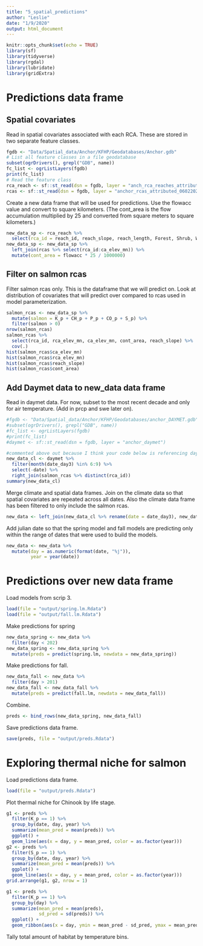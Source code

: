 ```yaml
---
title: "5_spatial_predictions"
author: "Leslie"
date: "1/9/2020"
output: html_document
---
```


```r
knitr::opts_chunk$set(echo = TRUE)
library(sf)
library(tidyverse)
library(rgdal)
library(lubridate)
library(gridExtra)
```

# Predictions data frame

## Spatial covariates

Read in spatial covariates associated with each RCA. These are stored in two separate feature classes.


```r
fgdb <- "Data/Spatial_data/Anchor/KFHP/Geodatabases/Anchor.gdb"
# List all feature classes in a file geodatabase
subset(ogrDrivers(), grepl("GDB", name))
fc_list <- ogrListLayers(fgdb)
print(fc_list)
# Read the feature class
rca_reach <- sf::st_read(dsn = fgdb, layer = "anch_rca_reaches_attributed_06022020") %>% as.data.frame
rcas <- sf::st_read(dsn = fgdb, layer = "anchor_rcas_attributed_06022020") %>% as.data.frame
```

Create a new data frame that will be used for predictions. Use the flowacc value and convert to square kilometers. (The cont_area is the flow accumulation multiplied by 25 and converted from square meters to square kilometers.)

```r
new_data_sp <- rca_reach %>% 
  select(rca_id = reach_id, reach_slope, reach_length, Forest, Shrub, Wetland, Riparian) 
new_data_sp <- new_data_sp %>% 
  left_join(rcas %>% select(rca_id:ca_elev_mn)) %>% 
  mutate(cont_area = flowacc * 25 / 1000000)
```

## Filter on salmon rcas

Filter salmon rcas only. This is the dataframe that we will predict on. Look at distribution of covariates that will predict over compared to rcas used in model parameterization.

```r
salmon_rcas <- new_data_sp %>% 
  mutate(salmon = K_p + CH_p + P_p + CO_p + S_p) %>% 
  filter(salmon > 0) 
nrow(salmon_rcas)
salmon_rcas %>% 
  select(rca_id, rca_elev_mn, ca_elev_mn, cont_area, reach_slope) %>% 
  cov(.)
hist(salmon_rcas$ca_elev_mn)
hist(salmon_rcas$rca_elev_mn)
hist(salmon_rcas$reach_slope)
hist(salmon_rcas$cont_area)
```

## Add Daymet data to new_data data frame

Read in daymet data. For now, subset to the most recent decade and only for air temperature. (Add in prcp and swe later on).

```r
#fgdb <- "Data/Spatial_data/Anchor/KFHP/Geodatabases/anchor_DAYMET.gdb"
#subset(ogrDrivers(), grepl("GDB", name))
#fc_list <- ogrListLayers(fgdb)
#print(fc_list)
#daymet <- sf::st_read(dsn = fgdb, layer = "anchor_daymet")

#commented above out because I think your code below is referencing daymet dataframe from 1_Create model data frame.Rmd not the feature class in the geodatabase 
new_data_cl <- daymet %>%
  filter(month(date_day3) %in% 6:9) %>% 
  select(-date) %>% 
  right_join(salmon_rcas %>% distinct(rca_id))
summary(new_data_cl)
```

Merge climate and spatial data frames. Join on the climate data so that spatial covariates are repeated across all dates. Also the climate data frame has been filtered to only include the salmon rcas.

```r
new_data <- left_join(new_data_cl %>% rename(date = date_day3), new_data_sp)
```
Add julian date so that the spring model and fall models are predicting only within the range of dates that were used to build the models.

```r
new_data <- new_data %>% 
  mutate(day = as.numeric(format(date, "%j")),
         year = year(date))
```



# Predictions over new data frame

Load models from scrip 3.

```r
load(file = "output/spring.lm.Rdata")
load(file = "output/fall.lm.Rdata")
```

Make predictions for spring

```r
new_data_spring <- new_data %>% 
  filter(day < 202)
new_data_spring <- new_data_spring %>% 
  mutate(preds = predict(spring.lm, newdata = new_data_spring))
```

Make predictions for fall.

```r
new_data_fall <- new_data %>% 
  filter(day > 201)
new_data_fall <- new_data_fall %>% 
  mutate(preds = predict(fall.lm, newdata = new_data_fall))
```


Combine.

```r
preds <- bind_rows(new_data_spring, new_data_fall)
```

Save predictions data frame.

```r
save(preds, file = "output/preds.Rdata")
```



# Exploring thermal niche for salmon

Load predictions data frame.

```r
load(file = "output/preds.Rdata")
```


Plot thermal niche for Chinook by life stage.

```r
g1 <- preds %>% 
  filter(K_p == 1) %>% 
  group_by(date, day, year) %>% 
  summarize(mean_pred = mean(preds)) %>% 
  ggplot() +
  geom_line(aes(x = day, y = mean_pred, color = as.factor(year))) 
g2 <- preds %>% 
  filter(S_p == 1) %>% 
  group_by(date, day, year) %>% 
  summarize(mean_pred = mean(preds)) %>% 
  ggplot() +
  geom_line(aes(x = day, y = mean_pred, color = as.factor(year))) 
grid.arrange(g1, g2, nrow = 1)
```


```r
g1 <- preds %>% 
  filter(K_p == 1) %>% 
  group_by(day) %>% 
  summarize(mean_pred = mean(preds),
            sd_pred = sd(preds)) %>% 
  ggplot() +
  geom_ribbon(aes(x = day, ymin = mean_pred - sd_pred, ymax = mean_pred + sd_pred)) 
```

Tally total amount of habitat by temperature bins.

```r
```
